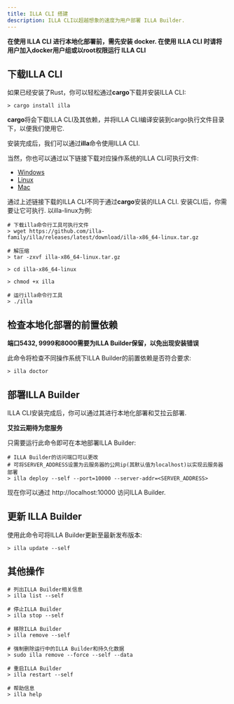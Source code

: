 ```yaml
---
title: ILLA CLI 搭建
description: ILLA CLI以超越想象的速度为用户部署 ILLA Builder.
---
```


**在使用 ILLA CLI 进行本地化部署前，需先安装 docker. 在使用 ILLA CLI 时请将用户加入docker用户组或以root权限运行 ILLA CLI**

## 下载ILLA CLI
如果已经安装了Rust，你可以轻松通过**cargo**下载并安装ILLA CLI: 
``` 
> cargo install illa
```
**cargo**将会下载ILLA CLI及其依赖，并将ILLA CLI编译安装到cargo执行文件目录下，以便我们使用它.

安装完成后，我们可以通过**illa**命令使用ILLA CLI.

当然，你也可以通过以下链接下载对应操作系统的ILLA CLI可执行文件:

* [Windows](https://github.com/illa-family/illa/releases/latest/download/illa-x86_64-win.zip)
* [Linux](https://github.com/illa-family/illa/releases/latest/download/illa-x86_64-linux.tar.gz)
* [Mac](https://github.com/illa-family/illa/releases/latest/download/illa-x86_64-macos.tar.gz)

通过上述链接下载的ILLA CLI不同于通过**cargo**安装的ILLA CLI. 安装CLI后，你需要让它可执行. 以illa-linux为例:

```
# 下载illa命令行工具可执行文件
> wget https://github.com/illa-family/illa/releases/latest/download/illa-x86_64-linux.tar.gz

# 解压缩
> tar -zxvf illa-x86_64-linux.tar.gz

> cd illa-x86_64-linux

> chmod +x illa

# 运行illa命令行工具
> ./illa

```

## 检查本地化部署的前置依赖

**端口5432, 9999和8000需要为ILLA Builder保留，以免出现安装错误**

此命令将检查不同操作系统下ILLA Builder的前置依赖是否符合要求:
```
> illa doctor
```

## 部署ILLA Builder
ILLA CLI安装完成后，你可以通过其进行本地化部署和艾拉云部署.

**艾拉云期待为您服务**

只需要运行此命令即可在本地部署ILLA Builder: 

```
# ILLA Builder的访问端口可以更改
# 可将SERVER_ADDRESS设置为云服务器的公网ip(其默认值为localhost)以实现云服务器部署
> illa deploy --self --port=10000 --server-addr=<SERVER_ADDRESS>
```
现在你可以通过 http://localhost:10000 访问ILLA Builder.

## 更新 ILLA Builder
使用此命令可将ILLA Builder更新至最新发布版本:
```
> illa update --self
```

## 其他操作
```
# 列出ILLA Builder相关信息
> illa list --self

# 停止ILLA Builder
> illa stop --self

# 移除ILLA Builder
> illa remove --self

# 强制删除运行中的ILLA Builder和持久化数据
> sudo illa remove --force --self --data

# 重启ILLA Builder
> illa restart --self

# 帮助信息
> illa help
```
